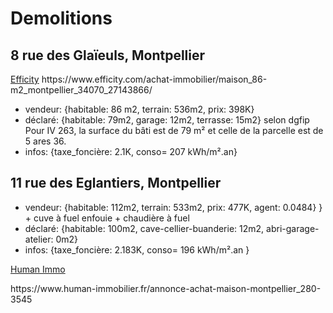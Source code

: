 # Demolitions

## 8 rue des Glaïeuls, Montpellier

[Efficity](https://www.efficity.com/achat-immobilier/maison_86-m2_montpellier_34070_27143866/) https://www.efficity.com/achat-immobilier/maison_86-m2_montpellier_34070_27143866/

- vendeur:    {habitable: 86 m2, terrain: 536m2, prix: 398K} 
- déclaré:    {habitable: 79m2, garage: 12m2, terrasse: 15m2} selon dgfip Pour IV 263, la surface du bâti est de 79 m² et celle de la parcelle est de 5 ares 36.
- infos:      {taxe_foncière: 2.1K, conso=  207 kWh/m².an}

## 11 rue des Eglantiers, Montpellier

- vendeur:    {habitable: 112m2, terrain: 533m2, prix: 477K, agent: 0.0484} }  + cuve à fuel enfouie + chaudière à fuel
- déclaré:    {habitable: 100m2, cave-cellier-buanderie: 12m2, abri-garage-atelier: 0m2} 
- infos:      {taxe_foncière: 2.183K, conso=  196 kWh/m².an }

[Human Immo](https://www.human-immobilier.fr/annonce-achat-maison-montpellier_280-3545)

https://www.human-immobilier.fr/annonce-achat-maison-montpellier_280-3545
